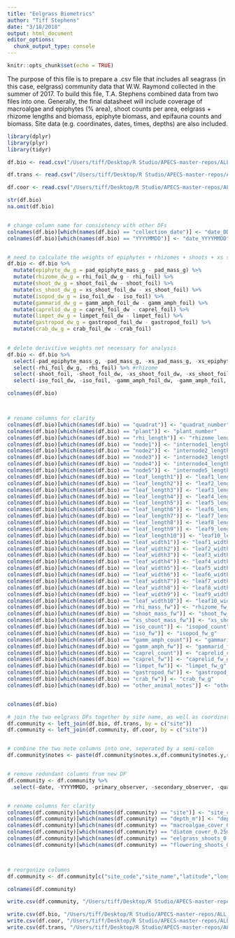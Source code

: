```yaml
---
title: "Eelgrass Biometrics"
author: "Tiff Stephens"
date: "3/18/2018"
output: html_document
editor_options: 
  chunk_output_type: console
---
```


```r
knitr::opts_chunk$set(echo = TRUE)
```

The purpose of this file is to prepare a .csv file that includes all seagrass (in this case, eelgrass) community data that W.W. Raymond collected in the summer of 2017. To build this file, T.A. Stephens combined data from two files into one. Generally, the final datasheet will include coverage of macroalgae and epiphytes (% area), shoot counts per area, eelgrass + rhizome lengths and biomass, epiphyte biomass, and epifauna counts and biomass. Site data (e.g. coordinates, dates, times, depths) are also included. 

```r
library(dplyr)
library(plyr)
library(tidyr)
```


```r
df.bio <- read.csv("/Users/tiff/Desktop/R Studio/APECS-master-repos/ALL_DATA/seagrass_biometrics_CLEAN.csv", stringsAsFactors = FALSE, header = TRUE)

df.trans <- read.csv("/Users/tiff/Desktop/R Studio/APECS-master-repos/ALL_DATA/seagrass_transect_2017_RAW.csv", stringsAsFactors = FALSE, header = TRUE)

df.coor <- read.csv("/Users/tiff/Desktop/R Studio/APECS-master-repos/ALL_DATA/sites_coordinates.csv", stringsAsFactors = FALSE, header = TRUE)
```



```r
str(df.bio)
na.omit(df.bio)


# change column name for consistency with other DFs
colnames(df.bio)[which(names(df.bio) == "collection_date")] <- "date_DDMMYY"
colnames(df.bio)[which(names(df.bio) == "YYYYMMDD")] <- "date_YYYYMMDD"


# need to calculate the weights of epiphytes + rhizomes + shoots + xs shoots + isopods + gammarid amphipods + caprelids + limpets + gastropods + crab
df.bio <- df.bio %>% 
  mutate(epiphyte_dw_g = pad_epiphyte_mass_g - pad_mass_g) %>%
  mutate(rhizome_dw_g = rhi_foil_dw_g - rhi_foil) %>%
  mutate(shoot_dw_g = shoot_foil_dw - shoot_foil) %>%
  mutate(xs_shoot_dw_g = xs_shoot_foil_dw - xs_shoot_foil) %>%
  mutate(isopod_dw_g = iso_foil_dw - iso_foil) %>%
  mutate(gammarid_dw_g = gamm_amph_foil_dw - gamm_amph_foil) %>%
  mutate(caprelid_dw_g = caprel_foil_dw - caprel_foil) %>%
  mutate(limpet_dw_g = limpet_foil_dw - limpet_foil) %>%
  mutate(gastropod_dw_g = gastropod_foil_dw - gastropod_foil) %>%
  mutate(crab_dw_g = crab_foil_dw - crab_foil)
  

# delete derivitive weights not necessary for analysis
df.bio <- df.bio %>% 
  select(-pad_epiphyte_mass_g, -pad_mass_g, -xs_pad_mass_g, -xs_epiphyte_pad_mass_g) %>% #epiphyte
  select(-rhi_foil_dw_g, -rhi_foil) %>% #rhizome
  select(-shoot_foil, -shoot_foil_dw, -xs_shoot_foil_dw, -xs_shoot_foil) %>% #eelgrass
  select(-iso_foil_dw, -iso_foil, -gamm_amph_foil_dw, -gamm_amph_foil, -caprel_foil_dw, -caprel_foil, -limpet_foil_dw, -limpet_foil, -gastropod_foil_dw, -gastropod_foil, -crab_foil_dw, -crab_foil) #invertebrates

colnames(df.bio)



# rename columns for clarity
colnames(df.bio)[which(names(df.bio) == "quadrat")] <- "quadrat_number"
colnames(df.bio)[which(names(df.bio) == "plant")] <- "plant_number"
colnames(df.bio)[which(names(df.bio) == "rhi_length")] <- "rhizome_length_cm"
colnames(df.bio)[which(names(df.bio) == "node1")] <- "internode1_length_cm"
colnames(df.bio)[which(names(df.bio) == "node2")] <- "internode2_length_cm"
colnames(df.bio)[which(names(df.bio) == "node3")] <- "internode3_length_cm"
colnames(df.bio)[which(names(df.bio) == "node4")] <- "internode4_length_cm"
colnames(df.bio)[which(names(df.bio) == "node5")] <- "internode5_length_cm"
colnames(df.bio)[which(names(df.bio) == "leaf_length1")] <- "leaf1_length_cm"
colnames(df.bio)[which(names(df.bio) == "leaf_length2")] <- "leaf2_length_cm"
colnames(df.bio)[which(names(df.bio) == "leaf_length3")] <- "leaf3_length_cm"
colnames(df.bio)[which(names(df.bio) == "leaf_length4")] <- "leaf4_length_cm"
colnames(df.bio)[which(names(df.bio) == "leaf_length5")] <- "leaf5_length_cm"
colnames(df.bio)[which(names(df.bio) == "leaf_length6")] <- "leaf6_length_cm"
colnames(df.bio)[which(names(df.bio) == "leaf_length7")] <- "leaf7_length_cm"
colnames(df.bio)[which(names(df.bio) == "leaf_length8")] <- "leaf8_length_cm"
colnames(df.bio)[which(names(df.bio) == "leaf_length9")] <- "leaf9_length_cm"
colnames(df.bio)[which(names(df.bio) == "leaf_length10")] <- "leaf10_length_cm"
colnames(df.bio)[which(names(df.bio) == "leaf_width1")] <- "leaf1_width_cm"
colnames(df.bio)[which(names(df.bio) == "leaf_width2")] <- "leaf2_width_cm"
colnames(df.bio)[which(names(df.bio) == "leaf_width3")] <- "leaf3_width_cm"
colnames(df.bio)[which(names(df.bio) == "leaf_width4")] <- "leaf4_width_cm"
colnames(df.bio)[which(names(df.bio) == "leaf_width5")] <- "leaf5_width_cm"
colnames(df.bio)[which(names(df.bio) == "leaf_width6")] <- "leaf6_width_cm"
colnames(df.bio)[which(names(df.bio) == "leaf_width7")] <- "leaf7_width_cm"
colnames(df.bio)[which(names(df.bio) == "leaf_width8")] <- "leaf8_width_cm"
colnames(df.bio)[which(names(df.bio) == "leaf_width9")] <- "leaf9_width_cm"
colnames(df.bio)[which(names(df.bio) == "leaf_width10")] <- "leaf10_width_cm"
colnames(df.bio)[which(names(df.bio) == "rhi_mass_fw")] <- "rhizome_fw_g"
colnames(df.bio)[which(names(df.bio) == "shoot_mass_fw")] <- "shoot_fw_g"
colnames(df.bio)[which(names(df.bio) == "xs_shoot_mass_fw")] <- "xs_shoot_fw_g"
colnames(df.bio)[which(names(df.bio) == "iso_count")] <- "isopod_count"
colnames(df.bio)[which(names(df.bio) == "iso_fw")] <- "isopod_fw_g"
colnames(df.bio)[which(names(df.bio) == "gamm_amph_count")] <- "gammarid_count"
colnames(df.bio)[which(names(df.bio) == "gamm_amph_fw")] <- "gammarid_fw_g"
colnames(df.bio)[which(names(df.bio) == "caprel_count")] <- "caprelid_count"
colnames(df.bio)[which(names(df.bio) == "caprel_fw")] <- "caprelid_fw_g"
colnames(df.bio)[which(names(df.bio) == "limpet_fw")] <- "limpet_fw_g"
colnames(df.bio)[which(names(df.bio) == "gastropod_fw")] <- "gastropod_fw_g"
colnames(df.bio)[which(names(df.bio) == "crab_fw")] <- "crab_fw_g"
colnames(df.bio)[which(names(df.bio) == "other_animal_notes")] <- "other_epifauna"


colnames(df.bio)
```


```r
# join the two eelgrass DFs together by site name, as well as coordinates
df.community <- left_join(df.bio, df.trans, by = c("site"))
df.community <- left_join(df.community, df.coor, by = c("site"))


# combine the two note columns into one, seperated by a semi-colon
df.community$notes <- paste(df.community$notes.x,df.community$notes.y,sep="; ")


# remove redundant columns from new DF
df.community <- df.community %>% 
  select(-date, -YYYYMMDD, -primary_observer, -secondary_observer, -quadrat, -notes.x, -notes.y)


# rename columns for clarity
colnames(df.community)[which(names(df.community) == "site")] <- "site_code"
colnames(df.community)[which(names(df.community) == "depth_m")] <- "depth_MLLW_m"
colnames(df.community)[which(names(df.community) == "macroalgae_cover_0.25msq")] <- "macroalgae_percover_0.25msq"
colnames(df.community)[which(names(df.community) == "diatom_cover_0.25msq")] <- "epiphyte_percover_0.25msq"
colnames(df.community)[which(names(df.community) == "eelgrass_shoots_0.25msq")] <- "eelgrass_shoots_0.25msq"
colnames(df.community)[which(names(df.community) == "flowering_shoots_0.25msq")] <- "flowering_shoots_0.25msq"



# reorgonize columns
df.community <- df.community[c("site_code","site_name","latitude","longitude","date_DDMMYY","date_YYYYMMDD","start_time","end_time","depth_MLLW_m","quadrat_number","plant_number","eelgrass_shoots_0.25msq","flowering_shoots_0.25msq","epiphyte_percover_0.25msq","macroalgae_percover_0.25msq","epiphyte_dw_g","shoot_fw_g","shoot_dw_g","xs_shoot_fw_g","xs_shoot_dw_g","rhizome_fw_g","rhizome_dw_g","leaf1_length_cm","leaf2_length_cm","leaf3_length_cm","leaf4_length_cm","leaf5_length_cm","leaf6_length_cm","leaf7_length_cm","leaf8_length_cm","leaf9_length_cm","leaf10_length_cm","leaf1_width_cm","leaf2_width_cm","leaf3_width_cm","leaf4_width_cm","leaf5_width_cm","leaf6_width_cm","leaf7_width_cm","leaf8_width_cm","leaf9_width_cm","leaf10_width_cm","rhizome_length_cm","internode1_length_cm","internode2_length_cm","internode3_length_cm","internode4_length_cm","internode5_length_cm","isopod_count","isopod_fw_g","isopod_dw_g","gammarid_count","gammarid_fw_g","gammarid_dw_g","caprelid_count","caprelid_fw_g","caprelid_dw_g","limpet_count","limpet_fw_g","limpet_dw_g","gastropod_count","gastropod_fw_g","gastropod_dw_g","crab_count","crab_fw_g","crab_dw_g","polychaete_count","other_epifauna","notes")]

colnames(df.community)
```



```r
write.csv(df.community, "/Users/tiff/Desktop/R Studio/APECS-master-repos/ALL_DATA/DATA_ARCHIVING/eelgrass_community_2017.csv", row.names = TRUE)

write.csv(df.bio, "/Users/tiff/Desktop/R Studio/APECS-master-repos/ALL_DATA/DATA_ARCHIVING/df.bio_RAW", row.names = TRUE)
write.csv(df.coor, "/Users/tiff/Desktop/R Studio/APECS-master-repos/ALL_DATA/DATA_ARCHIVING/df.coor_RAW", row.names = TRUE)
write.csv(df.trans, "/Users/tiff/Desktop/R Studio/APECS-master-repos/ALL_DATA/DATA_ARCHIVING/df.trans_RAW", row.names = TRUE)
```


